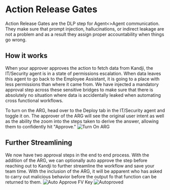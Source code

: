 # Action Release Gates

Action Release Gates are the DLP step for Agent<>Agent communication. They make sure that prompt injection, hallucinations, or indirect leakage are not a problem and as a result they assign proper accountability when things go wrong.

## How it works

When your approver approves the action to fetch data from Kandji, the IT/Security agent is in a state of permissions escalation. When data leaves this agent to go back to the Employee Assistant, it is going to a place with less permissions than where it came from. We have injected a mandatory approval step across these sensitive bridges to make sure that there is absolutely no situation where data is accidentally leaked when automating cross functional workflows.

To turn on the ARG, head over to the Deploy tab in the IT/Security agent and toggle it on. The approver of the ARG will see the original user intent as well as the ability the zoom into the steps taken to derive the answer, allowing them to confidently hit "Approve."
![Turn On ARG](/assets/it-security-use-cases/turn-on-arg.png)

## Further Streamlining

We now have two approval steps in the end to end process. With the addition of the ARG, we can optionally auto approve the step before reaching out to Kandji to further streamline the workflow and save your team time. With the inclusion of the ARG, it will be apparent who has asked to carry out malicious behavior before the output fo that function can be returned to them.
![Auto Approve FV Key](/assets/it-security-use-cases/auto-approve-fv-key.png)
![Autoproved](/assets/it-security-use-cases/autoproved.png)
